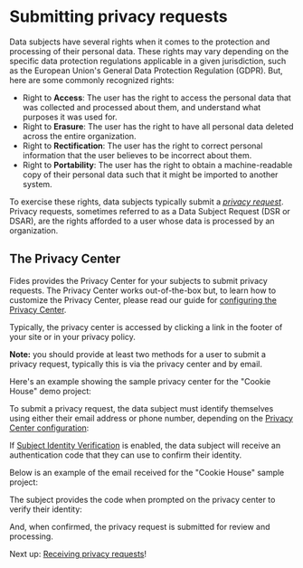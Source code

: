 

# Submitting privacy requests

Data subjects have several rights when it comes to the protection and processing of their personal data. These rights may vary depending on the specific data protection regulations applicable in a given jurisdiction, such as the European Union's General Data Protection Regulation (GDPR). But, here are some commonly recognized rights:

* Right to **Access**: The user has the right to access the personal data that was collected and processed about them, and understand what purposes it was used for.
* Right to **Erasure**: The user has the right to have all personal data deleted across the entire organization. 
* Right to **Rectification**: The user has the right to correct personal information that the user believes to be incorrect about them.
* Right to **Portability**: The user has the right to obtain a machine-readable copy of their personal data such that it might be imported to another system.

To exercise these rights, data subjects typically submit a [_privacy request_](/docs/docs/tutorials/privacy-requests-glossary#privacy-request).
<Callout emoji="" type="info">Privacy requests, sometimes referred to as a Data Subject Request (DSR or DSAR), are the rights afforded to a user whose data is processed by an organization.</Callout>


## The Privacy Center

Fides provides the Privacy Center for your subjects to submit privacy requests. The Privacy Center works out-of-the-box but, to learn how to customize the Privacy Center, please read our guide for [configuring the Privacy Center](/docs/user-guides/privacy-requests/receive-requests#the-privacy-center).

Typically, the privacy center is accessed by clicking a link in the footer of your site or in your privacy policy.

**Note:** you should provide at least two methods for a user to submit a privacy request, typically this is via the privacy center and by email.

<Screenshot img="/assets/img/privacy-requests/privacy-footer.gif" description="Example of privacy link in footer" />

Here's an example showing the sample privacy center for the "Cookie House" demo project:

<Screenshot img="/assets/img/docs/docs/tutorials/privacy-requests-privacy-center.gif" description="Standard Privacy Center" />

To submit a privacy request, the data subject must identify themselves using either their email address or phone number, depending on the [Privacy Center configuration](/docs/user-guides/privacy-requests/receive-requests#the-privacy-center):

<Screenshot img="/assets/img/docs/docs/tutorials/privacy-requests-submit-identity.gif" description="Submitting a Privacy Request" />

If [Subject Identity Verification](/docs/user-guides/privacy-requests/receive-requests#subject-identity-verification) is enabled, the data subject will receive an authentication code that they can use to confirm their identity.

Below is an example of the email received for the "Cookie House" sample project:

<Screenshot img="/assets/img/docs/docs/tutorials/privacy-requests-identity-verification.gif" description="Submitting a Privacy Request" mw="600"/>

The subject provides the code when prompted on the privacy center to verify their identity:

<Screenshot img="/assets/img/docs/docs/tutorials/privacy-requests-identy-modal.gif" description="Submitting a Privacy Request" mw="400"/>

And, when confirmed, the privacy request is submitted for review and processing. 

Next up: [Receiving privacy requests](/docs/user-guides/privacy-requests/receive-requests)!
